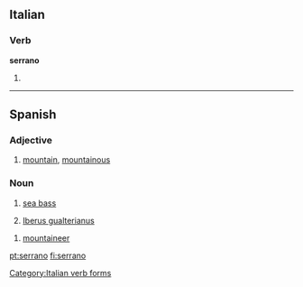 ==Italian==

===Verb===
'''serrano'''

# {{form of|[[third-person|Third-person]] [[plural]] [[present tense]]|[[serrare#Italian|serrare]]|lang=Italian}}

[[Category:Italian verb forms]]

----

==Spanish==

===Adjective===
{{es-adj|f=serrana}}

# [[mountain]], [[mountainous]]

===Noun===
{{es-noun-m}}

# {{fish|lang=es}} [[sea bass]]
# {{context|mollusc|lang=es}} [[w:Iberus gualterianus|Iberus gualterianus]]

{{es-noun-mf|f=serrana}}

# [[mountaineer]]

[[pt:serrano]]
[[fi:serrano]]